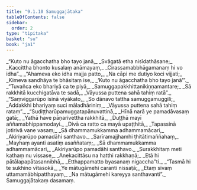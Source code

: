 ```yaml
---
title: "9.1.10 Samuggajātaka"
tableOfContents: false
sidebar:
  order: 2
type: "tipitaka"
basket: "su"
book: "ja1"
---
```



<DynamicBreadcrumb />

<Division number="87" book="ja1" bookNo="22" page="369">

<Paragraph number="1876" type="verses" book="ja1">
_“Kuto nu āgacchatha bho tayo janā,_  
_Svāgatā etha nisīdathāsane;_  
_Kaccittha bhonto kusalaṃ anāmayaṃ,_  
_Cirassamabbhāgamanaṃ hi vo idha”._  

</Paragraph>

</Division>
<Division number="88" book="ja1" bookNo="22" page="369">

<Paragraph number="1877" type="verses" book="ja1">
_“Ahameva eko idha majja patto,_  
_Na cāpi me dutiyo koci vijjati;_  
_Kimeva sandhāya te bhāsitaṃ ise,_  
_‘Kuto nu āgacchatha bho tayo janā’”._  

</Paragraph>

</Division>
<Division number="89" book="ja1" bookNo="22" page="369">

<Paragraph number="1878" type="verses" book="ja1">
_“Tuvañca eko bhariyā ca te piyā,_  
_Samuggapakkhittanikiṇṇamantare;_  
_Sā rakkhitā kucchigatāva te sadā,_  
_Vāyussa puttena sahā tahiṃ ratā”._  

</Paragraph>

</Division>
<Division number="90" book="ja1" bookNo="22" page="369">

<Paragraph number="1879" type="verses" book="ja1">
_“Saṃviggarūpo isinā viyākato,_  
_So dānavo tattha samuggamuggili;_  
_Addakkhi bhariyaṃ suci māladhāriniṃ,_  
_Vāyussa puttena sahā tahiṃ rataṃ”._  

</Paragraph>

</Division>
<Division number="91" book="ja1" bookNo="22" page="370">

<Paragraph number="1880" type="verses" book="ja1">
_“Sudiṭṭharūpamuggatapānuvattinā,_  
_Hīnā narā ye pamadāvasaṃ gatā;_  
_Yathā have pāṇarivettha rakkhitā,_  
_Duṭṭhā mayī aññamabhippamodayi._  

</Paragraph>

</Division>
<Division number="92" book="ja1" bookNo="22" page="370">

<Paragraph number="1881" type="verses" book="ja1">
_Divā ca ratto ca mayā upaṭṭhitā,_  
_Tapassinā jotirivā vane vasaṃ;_  
_Sā dhammamukkamma adhammamācari,_  
_Akiriyarūpo pamadāhi santhavo._  

</Paragraph>

</Division>
<Division number="93" book="ja1" bookNo="22" page="370">

<Paragraph number="1882" type="verses" book="ja1">
_Sarīramajjhamhi ṭhitātimaññahaṃ,_  
_Mayhaṃ ayanti asatiṃ asaññataṃ;_  
_Sā dhammamukkamma adhammamācari,_  
_Akiriyarūpo pamadāhi santhavo._  

</Paragraph>

</Division>
<Division number="94" book="ja1" bookNo="22" page="370">

<Paragraph number="1883" type="verses" book="ja1">
_Surakkhitaṃ meti kathaṃ nu vissase,_  
_Anekacittāsu na hatthi rakkhaṇā;_  
_Etā hi pātālapapātasannibhā,_  
_Etthappamatto byasanaṃ nigaccha”ti._  

</Paragraph>

</Division>
<Division number="95" book="ja1" bookNo="22" page="370">

<Paragraph number="1884" type="verses" book="ja1">
_“Tasmā hi te sukhino vītasokā,_  
_Ye mātugāmehi caranti nissaṭā;_  
_Etaṃ sivaṃ uttamamābhipatthayaṃ,_  
_Na mātugāmehi kareyya santhavanti”._  


</Paragraph>
</Division>

<Paragraph number="1885" type="center" book="ja1">
Samuggajātakaṃ dasamaṃ.
</Paragraph>